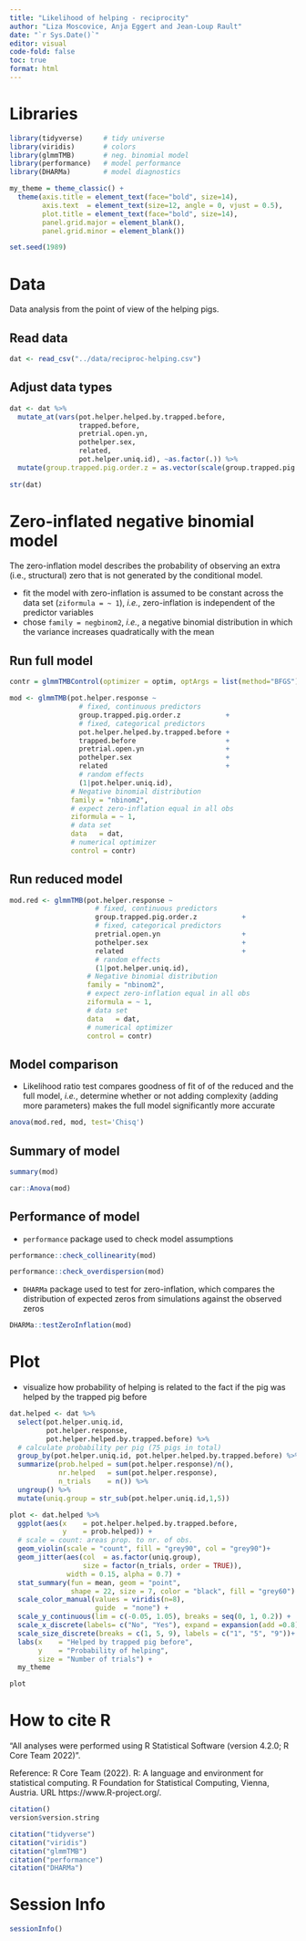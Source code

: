 ```yaml
---
title: "Likelihood of helping - reciprocity"
author: "Liza Moscovice, Anja Eggert and Jean-Loup Rault"
date: "`r Sys.Date()`" 
editor: visual
code-fold: false
toc: true
format: html
---
```


# Libraries

```r
library(tidyverse)     # tidy universe
library(viridis)       # colors
library(glmmTMB)       # neg. binomial model
library(performance)   # model performance
library(DHARMa)        # model diagnostics
```

```r
my_theme = theme_classic() +
  theme(axis.title = element_text(face="bold", size=14),
        axis.text  = element_text(size=12, angle = 0, vjust = 0.5),
        plot.title = element_text(face="bold", size=14),
        panel.grid.major = element_blank(),
        panel.grid.minor = element_blank())
```

```r
set.seed(1989)
```

# Data

Data analysis from the point of view of the helping pigs.

## Read data

```r
dat <- read_csv("../data/reciproc-helping.csv")
```

## Adjust data types

```r
dat <- dat %>% 
  mutate_at(vars(pot.helper.helped.by.trapped.before,
                 trapped.before,
                 pretrial.open.yn,
                 pothelper.sex,
                 related,
                 pot.helper.uniq.id), ~as.factor(.)) %>% 
  mutate(group.trapped.pig.order.z = as.vector(scale(group.trapped.pig.order)))
  
str(dat)
```

# Zero-inflated negative binomial model

The zero-inflation model describes the probability of observing an extra (i.e., structural) zero that is not generated by the conditional model.

-   fit the model with zero-inflation is assumed to be constant across the data set (`ziformula = ~ 1`), *i.e.*, zero-inflation is independent of the predictor variables
-   chose `family = negbinom2`, *i.e.*, a negative binomial distribution in which the variance increases quadratically with the mean

## Run full model

```r
contr = glmmTMBControl(optimizer = optim, optArgs = list(method="BFGS"))
```

```r
mod <- glmmTMB(pot.helper.response ~
                 # fixed, continuous predictors
                 group.trapped.pig.order.z           +
                 # fixed, categorical predictors
                 pot.helper.helped.by.trapped.before +  
                 trapped.before                      +
                 pretrial.open.yn                    + 
                 pothelper.sex                       + 
                 related                             + 
                 # random effects
                 (1|pot.helper.uniq.id),
               # Negative binomial distribution
               family = "nbinom2",
               # expect zero-inflation equal in all obs
               ziformula = ~ 1,
               # data set
               data   = dat,
               # numerical optimizer
               control = contr)
```

## Run reduced model

```r
mod.red <- glmmTMB(pot.helper.response ~
                     # fixed, continuous predictors
                     group.trapped.pig.order.z           +
                     # fixed, categorical predictors
                     pretrial.open.yn                    + 
                     pothelper.sex                       + 
                     related                             + 
                     # random effects
                     (1|pot.helper.uniq.id),
                   # Negative binomial distribution
                   family = "nbinom2",
                   # expect zero-inflation equal in all obs
                   ziformula = ~ 1,
                   # data set
                   data   = dat,
                   # numerical optimizer
                   control = contr)
```

## Model comparison

-   Likelihood ratio test compares goodness of fit of of the reduced and the full model, *i.e.*, determine whether or not adding complexity (adding more parameters) makes the full model significantly more accurate

```r
anova(mod.red, mod, test='Chisq')
```

## Summary of model

```r
summary(mod)
```

```r
car::Anova(mod)
```

## Performance of model

-   `performance` package used to check model assumptions

```r
performance::check_collinearity(mod)
```

```r
performance::check_overdispersion(mod)
```

-   `DHARMa` package used to test for zero-inflation, which compares the distribution of expected zeros from simulations against the observed zeros

```r
DHARMa::testZeroInflation(mod)
```

# Plot

-   visualize how probability of helping is related to the fact if the pig was helped by the trapped pig before

```r
dat.helped <- dat %>% 
  select(pot.helper.uniq.id,
         pot.helper.response,
         pot.helper.helped.by.trapped.before) %>% 
  # calculate probability per pig (75 pigs in total)
  group_by(pot.helper.uniq.id, pot.helper.helped.by.trapped.before) %>% 
  summarize(prob.helped = sum(pot.helper.response)/n(),
            nr.helped   = sum(pot.helper.response),
            n_trials    = n()) %>% 
  ungroup() %>% 
  mutate(uniq.group = str_sub(pot.helper.uniq.id,1,5))
```

```r
plot <- dat.helped %>% 
  ggplot(aes(x    = pot.helper.helped.by.trapped.before,
             y    = prob.helped)) +
  # scale = count: areas prop. to nr. of obs.
  geom_violin(scale = "count", fill = "grey90", col = "grey90")+
  geom_jitter(aes(col  = as.factor(uniq.group), 
                  size = factor(n_trials, order = TRUE)),
              width = 0.15, alpha = 0.7) +
  stat_summary(fun = mean, geom = "point", 
               shape = 22, size = 7, color = "black", fill = "grey60") +
  scale_color_manual(values = viridis(n=8),
                     guide  = "none") +
  scale_y_continuous(lim = c(-0.05, 1.05), breaks = seq(0, 1, 0.2)) +
  scale_x_discrete(labels= c("No", "Yes"), expand = expansion(add =0.8)) +
  scale_size_discrete(breaks = c(1, 5, 9), labels = c("1", "5", "9"))+
  labs(x    = "Helped by trapped pig before",
       y    = "Probability of helping",
       size = "Number of trials") +
  my_theme
```

```r
plot
```

# How to cite R

"All analyses were performed using R Statistical Software (version 4.2.0; R Core Team 2022)".

Reference: R Core Team (2022). R: A language and environment for statistical computing. R Foundation for Statistical Computing, Vienna, Austria. URL https://www.R-project.org/.

```r
citation()
version$version.string
```

```r
citation("tidyverse")
citation("viridis")
citation("glmmTMB")
citation("performance")
citation("DHARMa")
```

# Session Info

```r
sessionInfo()
```
